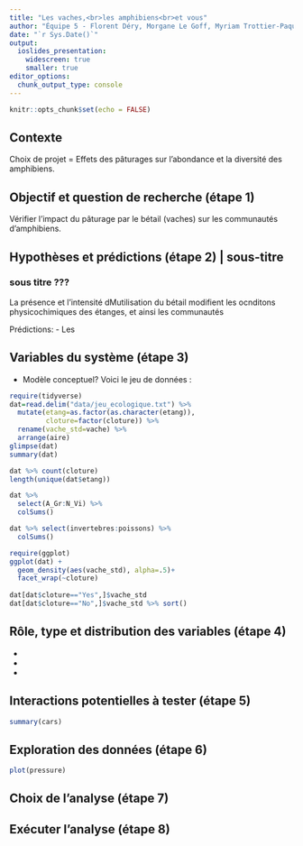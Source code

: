 ```yaml
---
title: "Les vaches,<br>les amphibiens<br>et vous"
author: "Équipe 5 - Florent Déry, Morgane Le Goff, Myriam Trottier-Paquet"
date: "`r Sys.Date()`"
output:
  ioslides_presentation:
    widescreen: true
    smaller: true
editor_options: 
  chunk_output_type: console
---
```


```r
knitr::opts_chunk$set(echo = FALSE)
```

## Contexte

Choix de projet = Effets des pâturages sur l'abondance et la diversité des amphibiens.

## Objectif et question de recherche (étape 1)

Vérifier l'impact du pâturage par le bétail (vaches) sur les communautés d'amphibiens. 





## Hypothèses et prédictions (étape 2) | sous-titre
### sous titre ???

La présence et l'intensité dMutilisation du bétail modifient les ocnditons physicochimiques des étanges, et ainsi les communautés 

Prédictions: 
- Les 

## Variables du système (étape 3)

- Modèle conceptuel?
Voici le jeu de données : 

```r
require(tidyverse)
dat=read.delim("data/jeu_ecologique.txt") %>% 
  mutate(etang=as.factor(as.character(etang)),
         cloture=factor(cloture)) %>% 
  rename(vache_std=vache) %>% 
  arrange(aire) 
glimpse(dat)
summary(dat)

```


```r
dat %>% count(cloture)
length(unique(dat$etang))

dat %>% 
  select(A_Gr:N_Vi) %>% 
  colSums()

dat %>% select(invertebres:poissons) %>% 
  colSums()

require(ggplot)
ggplot(dat) +
  geom_density(aes(vache_std), alpha=.5)+
  facet_wrap(~cloture)
  
dat[dat$cloture=="Yes",]$vache_std
dat[dat$cloture=="No",]$vache_std %>% sort()

```


## Rôle, type et distribution des variables (étape 4)

- 
- 
- 

## Interactions potentielles à tester (étape 5)

```r
summary(cars)
```

## Exploration des données (étape 6)

```r
plot(pressure)
```

## Choix de l'analyse (étape 7)

## Exécuter l'analyse (étape 8)